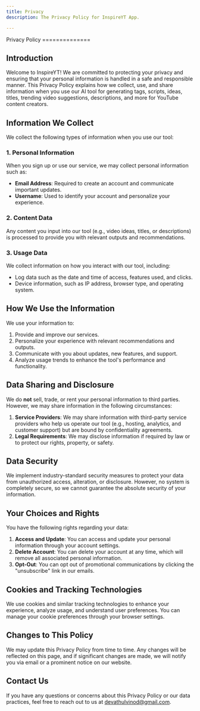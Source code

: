 ```yaml
---
title: Privacy
description: The Privacy Policy for InspireYT App.

---
```


<div className="container mx-auto px-4 sm:px-6 lg:px-8 max-w-5xl">
Privacy Policy
==============

Introduction
------------

Welcome to InspireYT! We are committed to protecting your privacy and ensuring that your personal information is handled in a safe and responsible manner. This Privacy Policy explains how we collect, use, and share information when you use our AI tool for generating tags, scripts, ideas, titles, trending video suggestions, descriptions, and more for YouTube content creators.

Information We Collect
----------------------

We collect the following types of information when you use our tool:

### 1\. **Personal Information**

When you sign up or use our service, we may collect personal information such as:

-   **Email Address**: Required to create an account and communicate important updates.
-   **Username**: Used to identify your account and personalize your experience.

### 2\. **Content Data**

Any content you input into our tool (e.g., video ideas, titles, or descriptions) is processed to provide you with relevant outputs and recommendations.

### 3\. **Usage Data**

We collect information on how you interact with our tool, including:

-   Log data such as the date and time of access, features used, and clicks.
-   Device information, such as IP address, browser type, and operating system.

How We Use the Information
--------------------------

We use your information to:

1.  Provide and improve our services.
2.  Personalize your experience with relevant recommendations and outputs.
3.  Communicate with you about updates, new features, and support.
4.  Analyze usage trends to enhance the tool's performance and functionality.

Data Sharing and Disclosure
---------------------------

We do **not** sell, trade, or rent your personal information to third parties. However, we may share information in the following circumstances:

1.  **Service Providers**: We may share information with third-party service providers who help us operate our tool (e.g., hosting, analytics, and customer support) but are bound by confidentiality agreements.
2.  **Legal Requirements**: We may disclose information if required by law or to protect our rights, property, or safety.

Data Security
-------------

We implement industry-standard security measures to protect your data from unauthorized access, alteration, or disclosure. However, no system is completely secure, so we cannot guarantee the absolute security of your information.

Your Choices and Rights
-----------------------

You have the following rights regarding your data:

1.  **Access and Update**: You can access and update your personal information through your account settings.
2.  **Delete Account**: You can delete your account at any time, which will remove all associated personal information.
3.  **Opt-Out**: You can opt out of promotional communications by clicking the "unsubscribe" link in our emails.

Cookies and Tracking Technologies
---------------------------------

We use cookies and similar tracking technologies to enhance your experience, analyze usage, and understand user preferences. You can manage your cookie preferences through your browser settings.

Changes to This Policy
----------------------

We may update this Privacy Policy from time to time. Any changes will be reflected on this page, and if significant changes are made, we will notify you via email or a prominent notice on our website.

Contact Us
----------

If you have any questions or concerns about this Privacy Policy or our data practices, feel free to reach out to us at devathulvinod@gmail.com.
</div>

